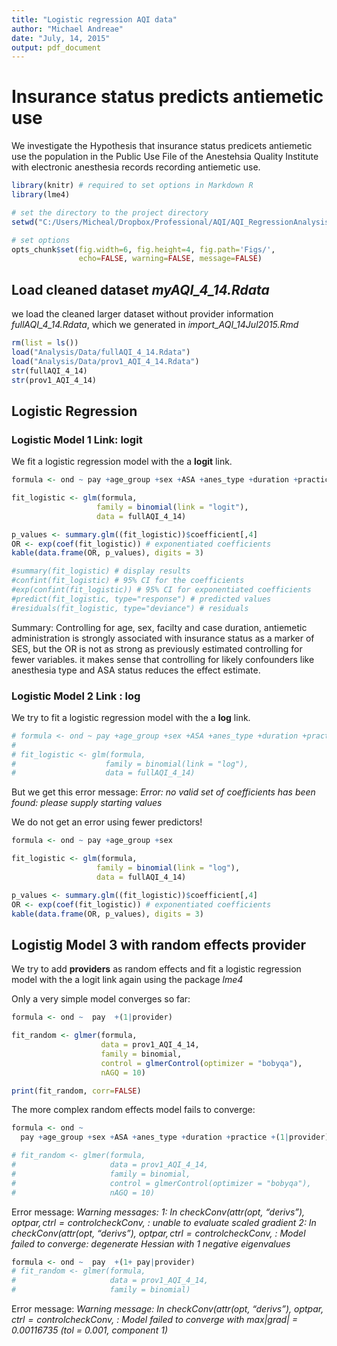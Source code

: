 ```yaml
---
title: "Logistic regression AQI data"
author: "Michael Andreae"
date: "July, 14, 2015"
output: pdf_document
---
```


# Insurance status predicts antiemetic use 
We investigate the Hypothesis that insurance status predicets antiemetic use the population in the Public Use File of the Anestehsia Quality Institute with electronic anesthesia records recording antiemetic use.



```r
library(knitr) # required to set options in Markdown R
library(lme4)
```



```r

# set the directory to the project directory
setwd("C:/Users/Micheal/Dropbox/Professional/AQI/AQI_RegressionAnalysis")

# set options
opts_chunk$set(fig.width=6, fig.height=4, fig.path='Figs/',
               echo=FALSE, warning=FALSE, message=FALSE)
```

## Load cleaned dataset *myAQI_4_14.Rdata* 
 
we load the cleaned larger dataset without provider information *fullAQI_4_14.Rdata*, which we generated in *import_AQI_14Jul2015.Rmd*   


```r
rm(list = ls())
load("Analysis/Data/fullAQI_4_14.Rdata")
load("Analysis/Data/prov1_AQI_4_14.Rdata")
str(fullAQI_4_14)
str(prov1_AQI_4_14)

```

## Logistic Regression

### Logistic Model 1  Link: logit

We fit a logistic regression model with the a **logit** link.


```r
formula <- ond ~ pay +age_group +sex +ASA +anes_type +duration +practice  

fit_logistic <- glm(formula, 
                   family = binomial(link = "logit"), 
                   data = fullAQI_4_14)
```


```r
p_values <- summary.glm((fit_logistic))$coefficient[,4]
OR <- exp(coef(fit_logistic)) # exponentiated coefficients
kable(data.frame(OR, p_values), digits = 3)

#summary(fit_logistic) # display results
#confint(fit_logistic) # 95% CI for the coefficients
#exp(confint(fit_logistic)) # 95% CI for exponentiated coefficients
#predict(fit_logistic, type="response") # predicted values
#residuals(fit_logistic, type="deviance") # residuals
```

Summary:
Controlling for age, sex, facilty and case duration, antiemetic administration is strongly associated with insurance status as a marker of SES, but the OR is not as strong as previously estimated controlling for fewer variables. it makes sense that controlling for likely confounders like anesthesia type and ASA status reduces the effect estimate. 


### Logistic Model 2 Link : log

We try to fit a logistic regression model with the a **log** link.


```r
# formula <- ond ~ pay +age_group +sex +ASA +anes_type +duration +practice  
# 
# fit_logistic <- glm(formula, 
#                    family = binomial(link = "log"), 
#                    data = fullAQI_4_14)
```

But we get this error message:
*Error: no valid set of coefficients has been found: please supply starting values*

We do not get an error using fewer predictors!

```r
formula <- ond ~ pay +age_group +sex 

fit_logistic <- glm(formula, 
                   family = binomial(link = "log"), 
                   data = fullAQI_4_14)
```

```r
p_values <- summary.glm((fit_logistic))$coefficient[,4]
OR <- exp(coef(fit_logistic)) # exponentiated coefficients
kable(data.frame(OR, p_values), digits = 3)
```

## Logistig Model 3 with random effects provider 

We try to add **providers** as random effects and fit a logistic regression model with the a logit link again using the package *lme4*

Only a very simple model converges so far:

```r
formula <- ond ~  pay  +(1|provider)

fit_random <- glmer(formula, 
                    data = prov1_AQI_4_14, 
                    family = binomial, 
                    control = glmerControl(optimizer = "bobyqa"), 
                    nAGQ = 10)
```

```r
print(fit_random, corr=FALSE)
```

The more complex random effects model fails to converge:

```r
formula <- ond ~ 
  pay +age_group +sex +ASA +anes_type +duration +practice +(1|provider)

# fit_random <- glmer(formula, 
#                     data = prov1_AQI_4_14, 
#                     family = binomial, 
#                     control = glmerControl(optimizer = "bobyqa"), 
#                     nAGQ = 10)
```

Error message:
*Warning messages:
1: In checkConv(attr(opt, "derivs"), opt$par, ctrl = control$checkConv,  :
  unable to evaluate scaled gradient
2: In checkConv(attr(opt, "derivs"), opt$par, ctrl = control$checkConv,  :
  Model failed to converge: degenerate  Hessian with 1 negative eigenvalues*

```r
formula <- ond ~  pay  +(1+ pay|provider)
# fit_random <- glmer(formula, 
#                     data = prov1_AQI_4_14, 
#                     family = binomial)
```

Error message:
*Warning message:
In checkConv(attr(opt, "derivs"), opt$par, ctrl = control$checkConv,  :
  Model failed to converge with max|grad| = 0.00116735 (tol = 0.001, component 1)*